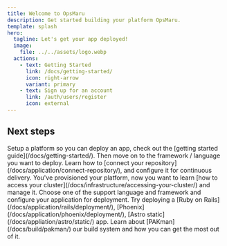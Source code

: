 ```yaml
---
title: Welcome to OpsMaru
description: Get started building your platform OpsMaru.
template: splash
hero:
  tagline: Let's get your app deployed!
  image:
    file: ../../assets/logo.webp
  actions:
    - text: Getting Started
      link: /docs/getting-started/
      icon: right-arrow
      variant: primary
    - text: Sign up for an account
      link: /auth/users/register
      icon: external
---
```



## Next steps

<CardGrid stagger>
	<Card title="Build a platform" icon="rocket">
    Setup a platform so you can deploy an app, check out the [getting started guide](/docs/getting-started/). Then move on to the framework / language you want to deploy.
	</Card>
	<Card title="Connect your repository" icon="add-document">
		Learn how to [connect your repository](/docs/application/connect-repository/), and configure it for continuous delivery.
	</Card>
	<Card title="Access your cluster" icon="approve-check-circle">
		You've provisioned your platform, now you want to learn [how to access your cluster](/docs/infrastructure/accessing-your-cluster/) and manage it.
	</Card>
	<Card title="Deploy your application" icon="open-book">
		Choose one of the support language and framework and configure your application for deployment. Try deploying a [Ruby on Rails](/docs/application/rails/deployment/), [Phoenix](/docs/application/phoenix/deployment/), [Astro static](/docs/appliation/astro/static/) app.
	</Card>
  <Card title="Our build system" icon="setting">
    Learn about [PAKman](/docs/build/pakman/) our build system and how you can get the most out of it.
  </Card>
</CardGrid>
